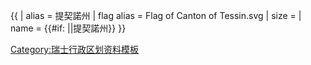{{ {{{1<noinclude>|country showdata</noinclude>}}}
| alias = 提契諾州
| flag alias = Flag of Canton of Tessin.svg
| size = {{{size|}}}
| name = {{#if: {{{name|}}}|{{{name|}}}|提契諾州}}
}}<noinclude>
[[Category:瑞士行政区划资料模板]]
</noinclude>
